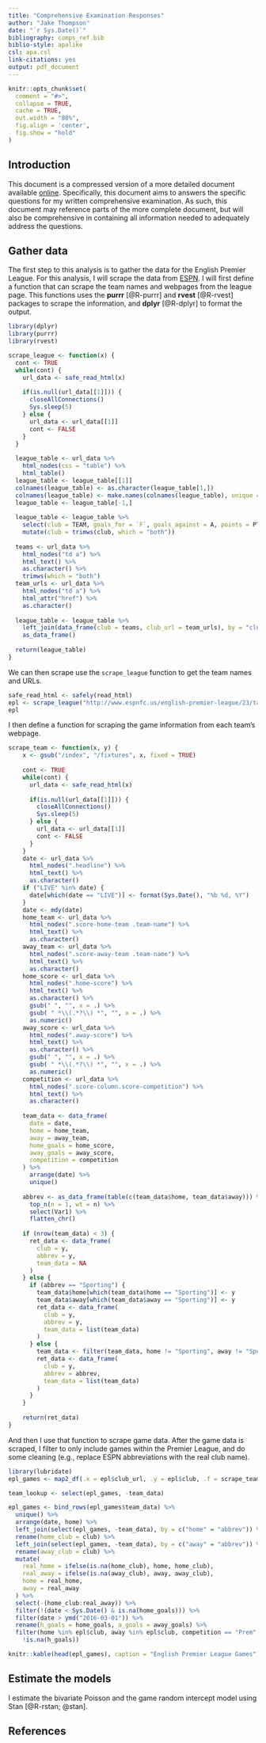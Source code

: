 ```yaml
---
title: "Comprehensive Examination Responses"
author: "Jake Thompson"
date: "`r Sys.Date()`"
bibliography: comps_ref.bib
biblio-style: apalike
csl: apa.csl
link-citations: yes
output: pdf_document
---
```


```r
knitr::opts_chunk$set(
  comment = "#>",
  collapse = TRUE,
  cache = TRUE,
  out.width = "80%",
  fig.align = 'center',
  fig.show = "hold"
)
```

## Introduction

This document is a compressed version of a more detailed document available [online](https://wjakethompson.github.io/soccer/). Specifically, this document aims to answers the specific questions for my written comprehensive examination. As such, this document may reference parts of the more complete document, but will also be comprehensive in containing all information needed to adequately address the questions.

## Gather data

The first step to this analysis is to gather the data for the English Premier League. For this analysis, I will scrape the data from [ESPN](http://www.espnfc.us/). I will first define a function that can scrape the team names and webpages from the league page. This functions uses the **purrr** [@R-purrr] and **rvest** [@R-rvest] packages to scrape the information, and **dplyr** [@R-dplyr] to format the output.

```r
library(dplyr)
library(purrr)
library(rvest)

scrape_league <- function(x) {
  cont <- TRUE
  while(cont) {
    url_data <- safe_read_html(x)
    
    if(is.null(url_data[[1]])) {
      closeAllConnections()
      Sys.sleep(5)
    } else {
      url_data <- url_data[[1]]
      cont <- FALSE
    }
  }
  
  league_table <- url_data %>%
    html_nodes(css = "table") %>%
    html_table()
  league_table <- league_table[[1]]
  colnames(league_table) <- as.character(league_table[1,])
  colnames(league_table) <- make.names(colnames(league_table), unique = TRUE)
  league_table <- league_table[-1,]
  
  league_table <- league_table %>%
    select(club = TEAM, goals_for = `F`, goals_against = A, points = PTS) %>%
    mutate(club = trimws(club, which = "both"))
  
  teams <- url_data %>%
    html_nodes("td a") %>%
    html_text() %>%
    as.character() %>%
    trimws(which = "both")
  team_urls <- url_data %>%
    html_nodes("td a") %>%
    html_attr("href") %>%
    as.character()
  
  league_table <- league_table %>%
    left_join(data_frame(club = teams, club_url = team_urls), by = "club") %>%
    as_data_frame()
  
  return(league_table)
}
```

We can then scrape use the `scrape_league` function to get the team names and URLs.

```r
safe_read_html <- safely(read_html)
epl <- scrape_league("http://www.espnfc.us/english-premier-league/23/table")
epl
```

I then define a function for scraping the game information from each team's webpage.

```r
scrape_team <- function(x, y) {
    x <- gsub("/index", "/fixtures", x, fixed = TRUE)
    
    cont <- TRUE
    while(cont) {
      url_data <- safe_read_html(x)
      
      if(is.null(url_data[[1]])) {
        closeAllConnections()
        Sys.sleep(5)
      } else {
        url_data <- url_data[[1]]
        cont <- FALSE
      }
    }
    date <- url_data %>%
      html_nodes(".headline") %>%
      html_text() %>%
      as.character()
    if ("LIVE" %in% date) {
      date[which(date == "LIVE")] <- format(Sys.Date(), "%b %d, %Y")
    }
    date <- mdy(date)
    home_team <- url_data %>%
      html_nodes(".score-home-team .team-name") %>%
      html_text() %>%
      as.character()
    away_team <- url_data %>%
      html_nodes(".score-away-team .team-name") %>%
      html_text() %>%
      as.character()
    home_score <- url_data %>%
      html_nodes(".home-score") %>%
      html_text() %>%
      as.character() %>%
      gsub(" ", "", x = .) %>%
      gsub( " *\\(.*?\\) *", "", x = .) %>%
      as.numeric()
    away_score <- url_data %>%
      html_nodes(".away-score") %>%
      html_text() %>%
      as.character() %>%
      gsub(" ", "", x = .) %>%
      gsub( " *\\(.*?\\) *", "", x = .) %>%
      as.numeric()
    competition <- url_data %>%
      html_nodes(".score-column.score-competition") %>%
      html_text() %>%
      as.character()
    
    team_data <- data_frame(
      date = date,
      home = home_team,
      away = away_team,
      home_goals = home_score,
      away_goals = away_score,
      competition = competition
    ) %>%
      arrange(date) %>%
      unique()
    
    abbrev <- as_data_frame(table(c(team_data$home, team_data$away))) %>%
      top_n(n = 1, wt = n) %>%
      select(Var1) %>%
      flatten_chr()
    
    if (nrow(team_data) < 3) {
      ret_data <- data_frame(
        club = y,
        abbrev = y,
        team_data = NA
      )
    } else {
      if (abbrev == "Sporting") {
        team_data$home[which(team_data$home == "Sporting")] <- y
        team_data$away[which(team_data$away == "Sporting")] <- y
        ret_data <- data_frame(
          club = y,
          abbrev = y,
          team_data = list(team_data)
        )
      } else {
        team_data <- filter(team_data, home != "Sporting", away != "Sporting")
        ret_data <- data_frame(
          club = y,
          abbrev = abbrev,
          team_data = list(team_data)
        )
      }
    }
    
    return(ret_data)
}
```

And then I use that function to scrape game data. After the game data is scraped, I filter to only include games within the Premier League, and do some cleaning (e.g., replace ESPN abbreviations with the real club name).

```r
library(lubridate)
epl_games <- map2_df(.x = epl$club_url, .y = epl$club, .f = scrape_team)

team_lookup <- select(epl_games, -team_data)

epl_games <- bind_rows(epl_games$team_data) %>%
  unique() %>%
  arrange(date, home) %>%
  left_join(select(epl_games, -team_data), by = c("home" = "abbrev")) %>%
  rename(home_club = club) %>%
  left_join(select(epl_games, -team_data), by = c("away" = "abbrev")) %>%
  rename(away_club = club) %>%
  mutate(
    real_home = ifelse(is.na(home_club), home, home_club),
    real_away = ifelse(is.na(away_club), away, away_club),
    home = real_home,
    away = real_away
  ) %>%
  select(-(home_club:real_away)) %>%
  filter(!(date < Sys.Date() & is.na(home_goals))) %>%
  filter(date > ymd("2016-03-01")) %>%
  rename(h_goals = home_goals, a_goals = away_goals) %>%
  filter(home %in% epl$club, away %in% epl$club, competition == "Prem",
    !is.na(h_goals))

knitr::kable(head(epl_games), caption = "English Premier League Games")
```

## Estimate the models

I estimate the bivariate Poisson and the game random intercept model using Stan [@R-rstan; @stan]. 


## References
